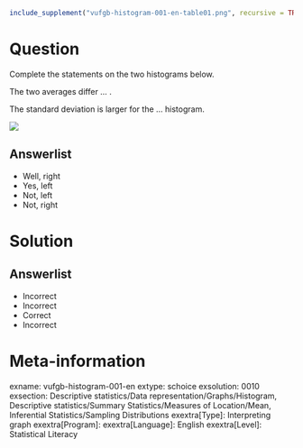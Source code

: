 ```r
include_supplement("vufgb-histogram-001-en-table01.png", recursive = TRUE)
```

Question
========

Complete the statements on the two histograms below.

The two averages differ ... .

The standard deviation is larger for the ... histogram.

![](vufgb-histogram-001-en-table01.png)
  
Answerlist
----------
* Well, right
* Yes, left
* Not, left
* Not, right

Solution
========

Answerlist
----------
* Incorrect
* Incorrect
* Correct
* Incorrect

Meta-information
================
exname: vufgb-histogram-001-en
extype: schoice
exsolution: 0010
exsection: Descriptive statistics/Data representation/Graphs/Histogram, Descriptive statistics/Summary Statistics/Measures of Location/Mean, Inferential Statistics/Sampling Distributions
exextra[Type]: Interpreting graph
exextra[Program]: 
exextra[Language]: English
exextra[Level]: Statistical Literacy
